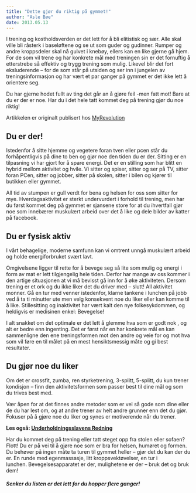```yaml
---
title: "Dette gjør du riktig på gymmet!"
author: "Asle Bøe"
date: 2013.05.13
---
```


I trening og kostholdsverden er det lett for å bli elitistisk og sær. Alle skal ville bli råsterk i baseløftene og se ut som guder og gudinner. Rumper og andre kroppsdeler skal nå gulvet i knebøy, ellers kan en like gjerne gå hjem. For de som vil trene og har konkrete mål med treningen sin er det fornuftig å etterstrebe så effektiv og trygg trening som mulig. Likevel blir det fort eksluderende – for de som står på utsiden og ser inn i jungelen av treningsinformasjon og har vært et par ganger på gymmet er det ikke lett å orientere seg.

Du har gjerne hodet fullt av ting det går an å gjøre feil -men fatt mot! Bare at du er der er noe. Har du i det hele tatt kommet deg på trening gjør du noe riktig!

Artikkelen er originalt publisert hos [MyRevolution](http://myrevolution.no/s/dette-gjor-du-riktig-pa-gymmet/)

## Du er der!

Istedenfor å sitte hjemme og vegetere foran tven eller pcen står du forhåpentligvis på dine to ben og gjør noe den tiden du er der. Sitting er en tilpasning vi har gjort for å spare energi. Det er en stilling som har blitt en hybrid mellom aktivitet og hvile. Vi sitter og spiser, sitter og ser på TV, sitter foran PCen, sitter og jobber, sitter på skolen, sitter i bilen og kjører til butikken eller gymmet.

All tid av stumpen er gull verdt for bena og helsen for oss som sitter for mye. Hverdagsaktivitet er sterkt undervurdert i forhold til trening, men har du først kommet deg på gymmet er sjansene store for at du ihvertfall gjør noe som innebærer muskulært arbeid over det å like og dele bilder av katter på facebook.

## Du er fysisk aktiv

I vårt behagelige, moderne samfunn kan vi omtrent unngå muskulært arbeid og holde energiforbruket svært lavt.

Omgivelsene ligger til rette for å bevege seg så lite som mulig og energi i form av mat er lett tilgjengelig hele tiden. Derfor har mange av oss kommer i den artige situasjonen at vi må bevisst gå inn for å øke aktiviteten. Dersom trening er et ork og du ikke liker det du driver med – slutt! All aktivitet monner. Gå en tur med venner istedenfor, klarne tankene i lunchen på jobb ved å ta ti minutter ute men velg konsekvent noe du liker eller kan komme til å like. Stillesitting og inaktivitet har vært kalt den nye folkesykdommen, og heldigvis er medisinen enkel: Bevegelse!

I alt snakket om det optimale er det lett å glemme hva som er godt nok , og alt er bedre enn ingenting. Det er først når en har konkrete mål en kan sammenligne den ene treningsformen mot den andre og veie for og mot hva som vil føre en til målet på en mest hensiktsmessig måte og gi best resultater.

## Du gjør noe du liker

Om det er crossfit, zumba, ren styrketrening, 3-splitt, 5-splitt, du kun trener kondisjon – finn den aktivitetsformen som passer best til dine mål og som du trives best med.

Vær åpen for at det finnes andre metoder som er vel så gode som dine eller de du har lest om, og at andre trener av helt andre grunner enn det du gjør. Fokuser på å gjøre noe du liker og synes er motiverende når du trener.

**Les også: [Underholdningsslavens Redning](underholdningsslavens-redning.qmd)**

Har du kommet deg på trening eller tatt steget opp fra stolen eller sofaen? Flott! Du er på vei til å gjøre noe som er bra for helsen, humøret og formen. Du behøver på ingen måte ta turen til gymmet heller – gjør det du kan der du er. En runde med egenmassasje, litt kroppsvektøvelser, en tur i lunchen. Bevegelsesapparatet er der, mulighetene er der – bruk det og bruk dem!

##### Senker du listen er det lett for du hopper flere ganger!
